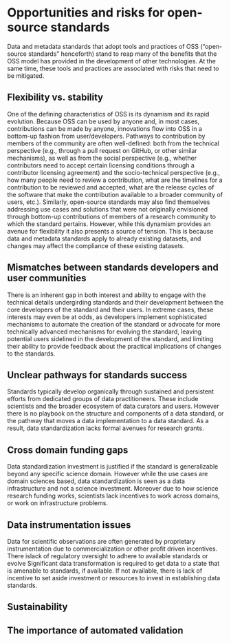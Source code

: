 # Opportunities and risks for open-source standards

Data and metadata standards that adopt tools and practices of OSS ("open-source
standards" henceforth) stand to reap many of the benefits that the OSS model
has provided in the development of other technologies. At the same time, these
tools and practices are associated with risks that need to be mitigated.

## Flexibility vs. stability

One of the defining characteristics of OSS is its dynamism and its rapid
evolution. Because OSS can be used by anyone and, in most cases, contributions
can be made by anyone, innovations flow into OSS in a bottom-up fashion from
user/developers. Pathways to contribution by members of the community are often
well-defined: both from the technical perspective (e.g., through a pull request
on GitHub, or other similar mechanisms), as well as from the social perspective
(e.g., whether contributors need to accept certain licensing conditions through
a contributor licensing agreement) and the socio-technical perspective (e.g.,
how many people need to review a contribution, what are the timelines for a
contribution to be reviewed and accepted, what are the release cycles of the
software that make the contribution available to a broader community of users,
etc.). Similarly, open-source standards may also find themselves addressing use
cases and solutions that were not originally envisioned through bottom-up
contributions of members of a research community to which the standard
pertains. However, while this dynamism provides an avenue for flexibility it
also presents a source of tension. This is because data and metadata standards
apply to already existing datasets, and changes may affect the compliance of these
existing datasets.

## Mismatches between standards developers and user communities

There is an inherent gap in both interest and ability to engage with the
technical details undergirding standards and their development between the core
developers of the standard and their users. In extreme cases, these interests
may even be at odds, as developers implement sophisticated mechanisms to
automate the creation of the standard or advocate for more technically advanced
mechanisms for evolving the standard, leaving potential users sidelined in the
development of the standard, and limiting their ability to provide feedback
about the practical implications of changes to the standards.

## Unclear pathways for standards success

Standards typically develop organically through sustained and persistent
efforts from dedicated groups of data practitioneers. These include scientists
and the broader ecosystem of data curators and users. However there is no
playbook on the structure and components of a data standard, or the pathway
that moves a data implementation to a data standard. As a result, data
standardization lacks formal avenues for research grants.

## Cross domain funding gaps

Data standardization investment is justified if the standard is generalizable
beyond any specific science domain. However while the use cases are domain
sciences based, data standardization is seen as a data infrastructure and not a
science investment. Moreover due to how science research funding works,
scientists lack incentives to work across domains, or work on infrastructure
problems.

## Data instrumentation issues

Data for scientific observations are often generated by proprietary
instrumentation due to commercialization or other profit driven incentives.
There islack of regulatory oversight to adhere to available standards or evolve
Significant data transformation is required to get data to a state that is
amenable to standards, if available. If not available, there is lack of
incentive to set aside investment or resources to invest in establishing data
standards.

## Sustainability

## The importance of automated validation


